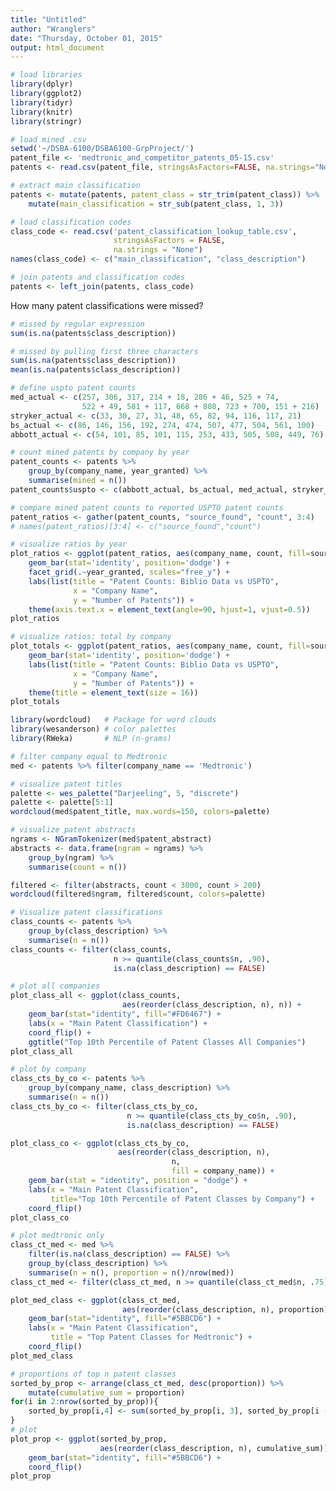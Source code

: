```yaml
---
title: "Untitled"
author: "Wranglers"
date: "Thursday, October 01, 2015"
output: html_document
---
```


```r
# load libraries
library(dplyr)
library(ggplot2)
library(tidyr)
library(knitr)
library(stringr)

# load mined .csv
setwd('~/DSBA-6100/DSBA6100-GrpProject/')
patent_file <- 'medtronic_and_competitor_patents_05-15.csv'
patents <- read.csv(patent_file, stringsAsFactors=FALSE, na.strings="None")

# extract main classification
patents <- mutate(patents, patent_class = str_trim(patent_class)) %>%
    mutate(main_classification = str_sub(patent_class, 1, 3))

# load classification codes
class_code <- read.csv('patent_classification_lookup_table.csv',
                       stringsAsFactors = FALSE,
                       na.strings = "None")
names(class_code) <- c("main_classification", "class_description")

# join patents and classification codes
patents <- left_join(patents, class_code)
```

How many patent classifications were missed?
```r
# missed by regular expression
sum(is.na(patents$class_description))

# missed by pulling first three characters
sum(is.na(patents$class_description))
mean(is.na(patents$class_description))
```

```r
# define uspto patent counts
med_actual <- c(257, 306, 317, 214 + 18, 286 + 46, 525 + 74, 
                522 + 49, 581 + 117, 668 + 808, 723 + 700, 151 + 216)
stryker_actual <- c(33, 30, 27, 31, 48, 65, 82, 94, 116, 117, 21)
bs_actual <- c(86, 146, 156, 192, 274, 474, 507, 477, 504, 561, 100)
abbott_actual <- c(54, 101, 85, 101, 115, 253, 433, 505, 508, 449, 76)

# count mined patents by company by year
patent_counts <- patents %>% 
    group_by(company_name, year_granted) %>% 
    summarise(mined = n()) 
patent_counts$uspto <- c(abbott_actual, bs_actual, med_actual, stryker_actual)

# compare mined patent counts to reported USPTO patent counts
patent_ratios <- gather(patent_counts, "source_found", "count", 3:4)
# names(patent_ratios)[3:4] <- c("source_found","count")
```

```r
# visualize ratios by year
plot_ratios <- ggplot(patent_ratios, aes(company_name, count, fill=source_found)) +
    geom_bar(stat='identity', position='dodge') +
    facet_grid(.~year_granted, scales="free_y") +
    labs(list(title = "Patent Counts: Biblio Data vs USPTO",
              x = "Company Name",
              y = "Number of Patents")) +
    theme(axis.text.x = element_text(angle=90, hjust=1, vjust=0.5))
plot_ratios
```

```r
# visualize ratios: total by company
plot_totals <- ggplot(patent_ratios, aes(company_name, count, fill=source_found)) +
    geom_bar(stat='identity', position='dodge') +
    labs(list(title = "Patent Counts: Biblio Data vs USPTO",
              x = "Company Name",
              y = "Number of Patents")) +
    theme(title = element_text(size = 16))
plot_totals
```

```r
library(wordcloud)   # Package for word clouds
library(wesanderson) # color palettes
library(RWeka)       # NLP (n-grams)

# filter company equal to Medtronic
med <- patents %>% filter(company_name == 'Medtronic')

# visualize patent titles
palette <- wes_palette("Darjeeling", 5, "discrete")
palette <- palette[5:1]
wordcloud(med$patent_title, max.words=150, colors=palette)

# visualize patent abstracts
ngrams <- NGramTokenizer(med$patent_abstract)
abstracts <- data.frame(ngram = ngrams) %>%
    group_by(ngram) %>%
    summarise(count = n())

filtered <- filter(abstracts, count < 3000, count > 200)
wordcloud(filtered$ngram, filtered$count, colors=palette)
```

```r
# Visualize patent classifications
class_counts <- patents %>%
    group_by(class_description) %>%
    summarise(n = n())
class_counts <- filter(class_counts, 
                       n >= quantile(class_counts$n, .90),
                       is.na(class_description) == FALSE)

# plot all companies
plot_class_all <- ggplot(class_counts, 
                         aes(reorder(class_description, n), n)) + 
    geom_bar(stat="identity", fill="#FD6467") +
    labs(x = "Main Patent Classification") +
    coord_flip() +
    ggtitle("Top 10th Percentile of Patent Classes All Companies")
plot_class_all

# plot by company
class_cts_by_co <- patents %>%
    group_by(company_name, class_description) %>%
    summarise(n = n())
class_cts_by_co <- filter(class_cts_by_co, 
                          n >= quantile(class_cts_by_co$n, .90),
                          is.na(class_description) == FALSE)

plot_class_co <- ggplot(class_cts_by_co,
                        aes(reorder(class_description, n),
                                    n, 
                                    fill = company_name)) +
    geom_bar(stat = "identity", position = "dodge") +
    labs(x = "Main Patent Classification", 
         title="Top 10th Percentile of Patent Classes by Company") +
    coord_flip()
plot_class_co

# plot medtronic only
class_ct_med <- med %>%
    filter(is.na(class_description) == FALSE) %>%
    group_by(class_description) %>%
    summarise(n = n(), proportion = n()/nrow(med))
class_ct_med <- filter(class_ct_med, n >= quantile(class_ct_med$n, .75))

plot_med_class <- ggplot(class_ct_med,
                         aes(reorder(class_description, n), proportion)) +
    geom_bar(stat="identity", fill="#5BBCD6") +
    labs(x = "Main Patent Classification",
         title = "Top Patent Classes for Medtronic") +
    coord_flip()
plot_med_class

# proportions of top n patent classes
sorted_by_prop <- arrange(class_ct_med, desc(proportion)) %>%
    mutate(cumulative_sum = proportion)
for(i in 2:nrow(sorted_by_prop)){
    sorted_by_prop[i,4] <- sum(sorted_by_prop[i, 3], sorted_by_prop[i - 1, 4])
}
# plot
plot_prop <- ggplot(sorted_by_prop, 
                    aes(reorder(class_description, n), cumulative_sum)) +
    geom_bar(stat="identity", fill="#5BBCD6") +
    coord_flip()
plot_prop
```